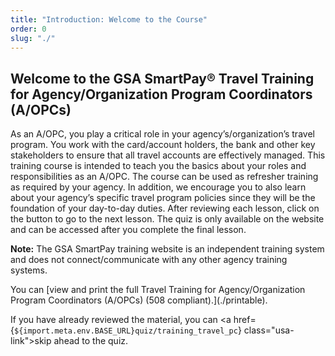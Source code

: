 ```yaml
---
title: "Introduction: Welcome to the Course"
order: 0
slug: "./"
---
```


## Welcome to the GSA SmartPay® Travel Training for Agency/Organization Program Coordinators (A/OPCs)

As an A/OPC, you play a critical role in your agency’s/organization’s travel program. You work with the card/account holders, the bank and other key stakeholders to ensure that all travel accounts are effectively managed.
This training course is intended to teach you the basics about your roles and responsibilities as an A/OPC. The course can be used as refresher training as required by your agency. In addition, we encourage you to also learn about your agency’s specific travel program policies since they will be the foundation of your day-to-day duties. After reviewing each lesson, click on the button to go to the next lesson. The quiz is only available on the website and can be accessed after you complete the final lesson. 

**Note:** The GSA SmartPay training website is an independent training system and does not connect/communicate with any other agency training systems. 

<SummaryBox>
  You can [view and print the full Travel Training for Agency/Organization Program Coordinators (A/OPCs) (508 compliant).](./printable).

  If you have already reviewed the material, you can <a href={`${import.meta.env.BASE_URL}quiz/training_travel_pc`} class="usa-link">skip ahead to the quiz</a>. 
</SummaryBox>

